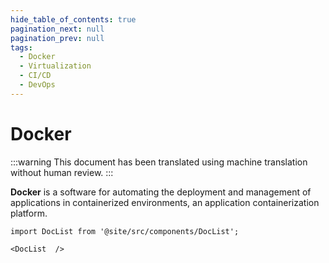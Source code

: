 ```yaml
---
hide_table_of_contents: true
pagination_next: null
pagination_prev: null
tags:
  - Docker
  - Virtualization
  - CI/CD
  - DevOps
---
```


# Docker

:::warning
This document has been translated using machine translation without human review.
:::

**Docker** is a software for automating the deployment and management of applications in containerized environments, an application containerization platform.

```mdx-code-block
import DocList from '@site/src/components/DocList';

<DocList  />
```
